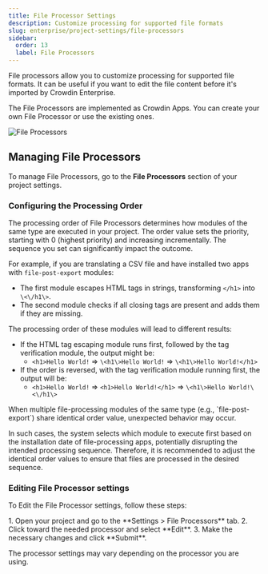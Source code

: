 ```yaml
---
title: File Processor Settings
description: Customize processing for supported file formats
slug: enterprise/project-settings/file-processors
sidebar:
  order: 13
  label: File Processors
---
```



File processors allow you to customize processing for supported file formats. It can be useful if you want to edit the file content before it's imported by Crowdin Enterprise.

The File Processors are implemented as Crowdin Apps. You can create your own File Processor or use the existing ones.

<Image src={fileProcessors} alt="File Processors" />

<CardGrid>
  <LinkCard
    title="Explore File Processors in Store"
    href="https://store.crowdin.com/tags/file-processors"
    target="_blank"
  />
  <LinkCard
    title="Create a File Processor"
    href="/developer/crowdin-apps-modules-file-processing/"
  />
</CardGrid>

## Managing File Processors

To manage File Processors, go to the **File Processors** section of your project settings.

### Configuring the Processing Order

The processing order of File Processors determines how modules of the same type are executed in your project. The order value sets the priority, starting with 0 (highest priority) and increasing incrementally. The sequence you set can significantly impact the outcome.

For example, if you are translating a CSV file and have installed two apps with `file-post-export` modules:

- The first module escapes HTML tags in strings, transforming `</h1>` into `\<\/h1\>`.
- The second module checks if all closing tags are present and adds them if they are missing.

The processing order of these modules will lead to different results:

- If the HTML tag escaping module runs first, followed by the tag verification module, the output might be:
  - `<h1>Hello World!` => `\<h1\>Hello World!` => `\<h1\>Hello World!</h1>`
- If the order is reversed, with the tag verification module running first, the output will be:
  - `<h1>Hello World!` => `<h1>Hello World!</h1>` => `\<h1\>Hello World!\<\/h1\>`

<Aside type="caution">
  When multiple file-processing modules of the same type (e.g., `file-post-export`) share identical order value, unexpected behavior may occur.
</Aside>

In such cases, the system selects which module to execute first based on the installation date of file-processing apps, potentially disrupting the intended processing sequence. Therefore, it is recommended to adjust the identical order values to ensure that files are processed in the desired sequence.

### Editing File Processor settings

To Edit the File Processor settings, follow these steps:

<Steps>
  1. Open your project and go to the **Settings > File Processors** tab.
  2. Click <Icon name="mdi:dots-vertical" class="inline-icon" /> toward the needed processor and select **Edit**.
  3. Make the necessary changes and click **Submit**.
</Steps>

The processor settings may vary depending on the processor you are using.
